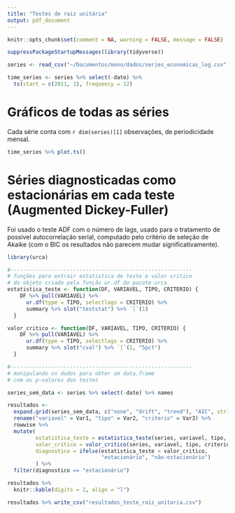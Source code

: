 ```yaml
---
title: "Testes de raiz unitária"
output: pdf_document
---
```


```r
knitr::opts_chunk$set(comment = NA, warning = FALSE, message = FALSE)
```

```r

suppressPackageStartupMessages(library(tidyverse))

series <- read_csv("~/Documentos/mono/dados/series_economicas_log.csv")

time_series <- series %>% select(-date) %>%
  ts(start = c(2011, 1), frequency = 12)

```

# Gráficos de todas as séries

Cada série conta com `r dim(series)[1]` observações, de periodicidade mensal.

```r

time_series %>% plot.ts()

```

# Séries diagnosticadas como estacionárias em cada teste (Augmented Dickey-Fuller)

Foi usado o teste ADF com o número de lags, usado para o tratamento de possível autocorrelação serial, computado pelo critério de seleção de Akaike (com o BIC os resultados não parecem mudar significativamente).

```r

library(urca)

#----------------------------------------------------------
# funções para extrair estatistica de teste e valor critico
# do objeto criado pela função ur.df do pacote urca
estatistica_teste <- function(DF, VARIAVEL, TIPO, CRITERIO) {
    DF %>% pull(VARIAVEL) %>%
      ur.df(type = TIPO, selectlags = CRITERIO) %>%
      summary %>% slot("teststat") %>% `[`(1)
  }

valor_critico <- function(DF, VARIAVEL, TIPO, CRITERIO) {
    DF %>% pull(VARIAVEL) %>%
      ur.df(type = TIPO, selectlags = CRITERIO) %>%
      summary %>% slot("cval") %>% `[`(1, "5pct")
  }

#----------------------------------------------------------
# manipulando os dados para obter um data.frame
# com os p-valores dos testes

series_sem_data <- series %>% select(-date) %>% names

resultados <-
  expand.grid(series_sem_data, c("none", "drift", "trend"), "AIC", stringsAsFactors = F) %>%
  rename("variavel" = Var1, "tipo" = Var2, "criterio" = Var3) %>%
  rowwise %>%
  mutate(
         estatistica_teste = estatistica_teste(series, variavel, tipo, criterio),
         valor_critico = valor_critico(series, variavel, tipo, criterio),
         diagnostico = ifelse(estatistica_teste < valor_critico,
                              "estacionário", "não-estacionário")
         ) %>%
  filter(diagnostico == "estacionário")

resultados %>%
  knitr::kable(digits = 2, align = "l")

resultados %>% write_csv("resultados_teste_raiz_unitaria.csv")

```

